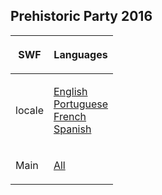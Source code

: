 {{CPW|Dino Dig|Escavação Jurássica}}

==Prehistoric Party 2016==
<center>
{|class="wikitable"
!SWF!!Languages
|-
|locale||[[Media:GamesTreasureHuntLangENLocale-PrehistoricParty2016.swf|English]]<br>[[Media:GamesTreasureHuntLangPTLocale-PrehistoricParty2016.swf|Portuguese]]<br>[[Media:GamesTreasureHuntLangFRLocale-PrehistoricParty2016.swf|French]]<br>[[Media:GamesTreasureHuntLangESLocale-PrehistoricParty2016.swf|Spanish]]
|-
|Main||[[Media:GamesTreasureHuntMain-PrehistoricParty2016.swf|All]]
|}
</center>
